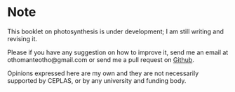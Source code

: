 # Note {-}

This booklet on photosynthesis is under development; I am still writing and revising it. 

Please if you have any suggestion on how to improve it, send me an email at othomanteotho@gmail.com or send me a pull request on [Github](https://github.com/othomantegazza/ps_booklet).

Opinions expressed here are my own and they are not necessarily supported by CEPLAS, or by any university and funding body.